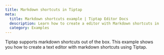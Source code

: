 ```yaml
---
title: Markdown shortcuts in Tiptap
meta:
  title: Markdown shortcuts example | Tiptap Editor Docs
  description: Learn how to create a editor with Markdown shortcuts in Tiptap with an easy code example. More in our docs!
  category: Examples
---
```



Tiptap supports markdown shortcuts out of the box. This example shows you how to create a text editor with markdown shortcuts using Tiptap.

<CodeDemo path="/Examples/MarkdownShortcuts" />
